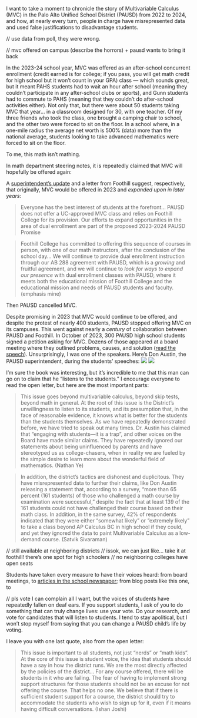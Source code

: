I want to take a moment to chronicle the story of Multivariable Calculus (MVC) in the Palo Alto Unified School District (PAUSD) from 2022 to 2024, and how, at nearly every turn, people in charge have misrepresented data and used false justifications to disadvantage students.

// use data from poll, they were wrong.

// mvc offered on campus (describe the horrors) + pausd wants to bring it back

In the 2023-24 school year, MVC was offered as an after-school concurrent enrollment (credit earned is for college; if you pass, you will get math credit for high school but it won’t count in your GPA) class — which sounds great, but it meant PAHS students had to wait an hour after school (meaning they couldn’t participate in any after-school clubs or sports), and Gunn students had to commute to PAHS (meaning that they couldn’t do after-school activities either). Not only that, but there were about 50 students taking MVC that year… in a classroom designed for 30, with one teacher. Of my three friends who took the class, one brought a camping chair to school, and the other two were forced to sit on the floor. In a school where, in a one-mile radius the average net worth is 500% (data) more than the national average, students looking to take advanced mathematics were forced to sit on the floor.

To me, this math isn’t mathing.

In math department steering notes, it is repeatedly claimed that MVC will hopefully be offered again:

A [superintendent’s update](https://www.pausd.org/about-us/news/superintendents-update/do/~board/sup/post/superintendents-update-may-19-2023) and a letter from Foothill suggest, respectively, that originally, MVC would be offered in 2023 and *expanded upon in later years*:

>Everyone has the best interest of students at the forefront... PAUSD does not offer a UC-approved MVC class and relies on Foothill College for its provision. Our efforts to expand opportunities in the area of dual enrollment are part of the proposed 2023-2024 PAUSD Promise

>Foothill College has committed to offering this sequence of courses in person, with one of our math instructors, after the conclusion of the school day... We will continue to provide dual enrollment instruction through our AB 288 agreement with PAUSD, which is a *growing* and fruitful agreement, and we will continue to *look for ways to expand our presence* with dual enrollment classes with PAUSD, where it meets both the educational mission of Foothill College and the educational mission and needs of PAUSD students and faculty.
>(emphasis mine)

Then PAUSD cancelled MVC.

Despite promising in 2023 that MVC would continue to be offered, and despite the protest of nearly 400 students, PAUSD stopped offering MVC on its campuses. This went against nearly a *century* of collaboration between PAUSD and Foothill. In October of 2023, 300 PAUSD high school students signed a petition asking for MVC. Dozens of those appeared at a board meeting where they outlined problems, causes, and solution ([read the speech](https://docs.google.com/document/d/1lgEHbgKIhx3qZQFAoSllPRFJH4phZ-pwEYx6N8zMvyI/)). Unsurprisingly, I was one of the speakers. Here’s Don Austin, the PAUSD superintendent, during the students’ speeches:
<img src="https://i.postimg.cc/HLzmxMcg/IMG-2598.avif">
<img src="https://i.postimg.cc/tgpypkgk/IMG-2600.avif">

I’m sure the book was interesting, but it’s incredible to me that this man can go on to claim that he “listens to the students.” I encourage everyone to read the open letter, but here are the most important parts:

>This issue goes beyond multivariable calculus, beyond skip tests, beyond math in general. At the root of this issue is the District’s unwillingness to listen to its students, and its presumption that, in the face of reasonable evidence, it knows what is better for the students than the students themselves. As we have repeatedly demonstrated before, we have tried to speak out many times. Dr. Austin has claimed that “engaging with students—it is a trap”, and other voices on the Board have made similar claims. They have repeatedly ignored our statements about being uninfluenced by parents and have stereotyped us as college-chasers, when in reality we are fueled by the simple desire to learn more about the wonderful field of mathematics.
>(Nathan Ye)

>In addition, the district’s tactics are dishonest and duplicitous. They have misrepresented data to further their claims, like Don Austin releasing a statement that, according to a survey, “more than 65 percent (161 students) of those who challenged a math course by examination were successful,” despite the fact that at least 139 of the 161 students could not have challenged their course based on their math class. In addition, in the same survey, 42% of respondents indicated that they were either “somewhat likely” or “extremely likely” to take a class beyond AP Calculus BC in high school if they could, and yet they ignored the data to paint Multivariable Calculus as a low-demand course.
>(Satvik Sivaraman)

// still available at neighboring districts
// issok, we can just like… take it at foothill! there’s one spot for high schoolers
// no neighboring colleges have open seats

Students have taken every measure to have their voices heard: from board meetings, to [articles in the school newspaper](https://thecampanile.org/29268/opinion/pausd-mismanaged-multivariable-calculus-decision/); from blog posts like this one, to 

// pls vote
I can complain all I want, but the voices of students have repeatedly fallen on deaf ears. If you support students, I ask of you to do something that can truly change lives: use your vote. Do your research, and vote for candidates that will listen to students. I tend to stay apolitical, but I won’t stop myself from saying that you can change a PAUSD child’s life by voting.

I leave you with one last quote, also from the open letter:

>This issue is important to all students, not just “nerds” or “math kids”. At the core of this issue is student voice, the idea that students should have a say in how the district runs. We are the most directly affected by the policies of the district... For any course offered, there will be students in it who are failing. The fear of having to implement strong support structures for those students should not be an excuse for not offering the course. That helps no one. We believe that if there is sufficient student support for a course, the district should try to accommodate the students who wish to sign up for it, even if it means having difficult conversations.
>(Ishan Joshi)
